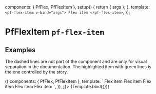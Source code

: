 

  components: { PfFlex, PfFlexItem },
  setup() {
    return { args };
  },
  template: `
    <pf-flex-item v-bind="args">
      Flex item
    </pf-flex-item>
  `,
});


<Meta title="Layouts/Flex Item" component={PfFlexItem} subcomponents={{PfFlex}} />

# PfFlexItem `pf-flex-item`

## Examples

The dashed lines are not part of the component and are only for visual separation in the documentation. The highlighted item with green lines is the one controlled by the story.

<Canvas withSource="open">
  <Story
    name="Flex Item"
    decorators={[
      () => ({
        components: { PfFlex, PfFlexItem },
        template: `
          <pf-flex class="docs-layout-outline">
            <pf-flex flex="1">
              <story style="border-color: var(--pf-global--palette--green-300)" />
            </pf-flex>
            <pf-flex flex="1">
              <pf-flex-item>Flex item</pf-flex-item>
              <pf-flex-item>Flex item</pf-flex-item>
            </pf-flex>
            <pf-flex flex="1">
              <pf-flex-item>Flex item</pf-flex-item>
              <pf-flex-item>Flex item</pf-flex-item>
              <pf-flex-item>Flex item</pf-flex-item>
            </pf-flex>
          </pf-flex>
        `,
      }),
    ]}>
    {Template.bind({})}
  </Story>
</Canvas>

<ArgsTable story="Flex Item" />
